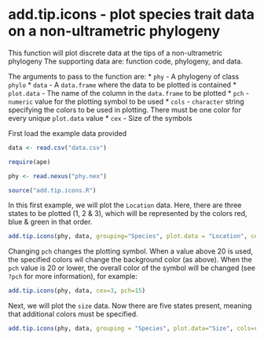 add.tip.icons - plot species trait data on a non-ultrametric phylogeny
========================================================

This function will plot discrete data at the tips of a non-ultrametric phylogeny
The supporting data are: function code, phylogeny, and data.

The arguments to pass to the function are:
* `phy` - A phylogeny of class `phylo`
* `data` -  A `data.frame` where the data to be plotted is contained
* `plot.data` - The name of the column in the `data.frame` to be plotted
* `pch` - `numeric` value for the plotting symbol to be used
* `cols` - `character` string specifying the colors to be used in plotting. There must be one color for every unique `plot.data` value
* `cex` - Size of the symbols

First load the example data provided
```r
data <- read.csv("data.csv")

require(ape)

phy <- read.nexus("phy.nex")

source("add.tip.icons.R")

```

In this first example, we will plot the `Location` data. Here, there are three states to be plotted (1, 2 & 3), which will be represented by the colors red, blue & green in that order.

```r
add.tip.icons(phy, data, grouping="Species", plot.data = "Location", cex=3)
```


Changing `pch` changes the plotting symbol. When a value above 20 is used, the specified colors wil change the background color (as above). When the `pch` value is 20 or lower, the overall color of the symbol will be changed (see `?pch` for more information), for example:

```r
add.tip.icons(phy, data, cex=3, pch=15)
```

Next, we will plot the `size` data. Now there are five states present, meaning that additional colors must be specified.

```r
add.tip.icons(phy, data, grouping = "Species", plot.data="Size", cols=rainbow(5), cex=3)
```



